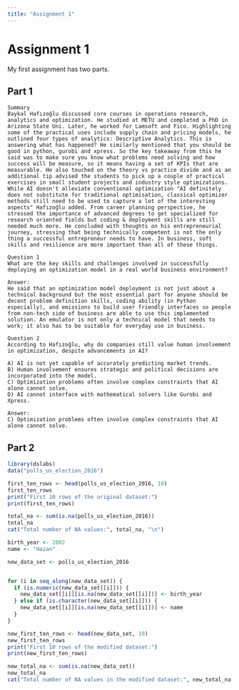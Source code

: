 ```yaml
---
title: "Assignment 1"
---
```


# Assignment 1

My first assignment has two parts.

## Part 1

```Veri

Summary
Baykal Hafızoğlu discussed core courses in operations research, analytics and optimization. He studied at METU and completed a PhD in Arizona State Uni. Later, he worked for Lamsoft and Fico. Highlighting some of the practical uses include supply chain and pricing models, he outlined four types of analytics: Descriptive Analytics. This is answering what has happened? He similarly mentioned that you should be good in python, gurobi and xpress. So the key takeaway from this he said was to make sure you know what problems need solving and how success will be measure, so it means having a set of KPIs that are measurable. He also touched on the theory vs practice divide and as an additional tip advised the students to pick up a couple of practical exercises in small student projects and industry style optimizations. While AI doesn't alleviate conventional optimization "AI definitely does not substitute for traditional optimisation, classical optimizer methods still need to be used to capture a lot of the interesting aspects" Hafızoğlu added. From career planning perspective, he stressed the importance of advanced degrees to get specialized for research oriented fields but coding & deployment skills are still needed much more. He concluded with thoughts on his entrepreneurial journey, stressing that being technically competent is not the only thing a successful entrepreneur needs to have. In business, soft skills and resilience are more important than all of these things.

Question 1
What are the key skills and challenges involved in successfully deploying an optimization model in a real world business environment?

Answer:
He said that an optimization model deployment is not just about a technical background but the most essential part for anyone should be decent problem definition skills, coding ability (in Python especially), and emissions to build user friendly interfaces so people from non-tech side of business are able to use this implemented solution. An emulator is not only a technical model that needs to work; it also has to be suitable for everyday use in business.

Question 2
According to Hafızoğlu, why do companies still value human involvement in optimization, despite advancements in AI?

A) AI is not yet capable of accurately predicting market trends.
B) Human involvement ensures strategic and political decisions are incorporated into the model.
C) Optimization problems often involve complex constraints that AI alone cannot solve.
D) AI cannot interface with mathematical solvers like Gurobi and Xpress.

Answer:
C) Optimization problems often involve complex constraints that AI alone cannot solve.
```

## Part 2

```r
library(dslabs)
data("polls_us_election_2016")

first_ten_rows <- head(polls_us_election_2016, 10)
first_ten_rows
print("First 10 rows of the original dataset:")
print(first_ten_rows)

total_na <- sum(is.na(polls_us_election_2016))
total_na
cat("Total number of NA values:", total_na, "\n")

birth_year <- 2002  
name <- "Hazan"    

new_data_set <- polls_us_election_2016  


for (i in seq_along(new_data_set)) {
  if (is.numeric(new_data_set[[i]])) {
    new_data_set[[i]][is.na(new_data_set[[i]])] <- birth_year
  } else if (is.character(new_data_set[[i]])) {
    new_data_set[[i]][is.na(new_data_set[[i]])] <- name
  }
}

new_first_ten_rows <- head(new_data_set, 10)
new_first_ten_rows
print("First 10 rows of the modified dataset:")
print(new_first_ten_rows)

new_total_na <- sum(is.na(new_data_set))
new_total_na
cat("Total number of NA values in the modified dataset:", new_total_na, "\n")

```
